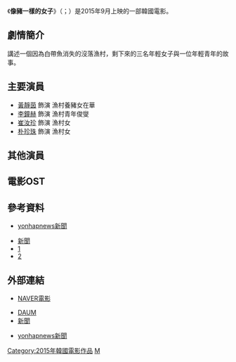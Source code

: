 {{advert|time=2016-07-29T14:12:01+00:00}}
{{fansite|time=2016-07-29T14:12:01+00:00}}
{{Infobox Film
|片名        = 像豬一樣的女子
|電影原名    = {{lang|ko|돼지 같은 여자}}
|圖像        = Movie image像豬一樣的女子.jpg
|圖像說明    = 電影海報
|導演        = [[張文一|張文一]]
|監製        = 
|製片        = 
|編劇        = 
|主演        = {{ubl|[[黃靜茵|黃靜茵]]|[[李鐘赫|李鐘赫]]|[[崔汝珍|崔汝珍]]}}
|分級        = 
|副標題      = 
|主題曲      = 
|片頭曲      = 
|片尾曲      = 
|配樂        =
|攝影        = 
|剪輯        = 
|製片商      = 
|發行商      = 
|上映日期    = {{flagicon|KOR}} 2015年9月10日<br />
|片長        = 102分鐘
|產地        = {{KOR}}
|語言        = [[韓語|韓語]]
|官方網站    = 
|預算        = 
|票房        = 
|中國大陸片名= 
|香港片名    = 
|新馬片名    = 
|台灣片名    = 
|sarft_id    = <!-- 公映許可號碼 -->
|amg_id      = <!-- AMG（All Media Guide）ID -->
|imdb_id     = <!-- IMDB（互聯網電影數據庫）ID -->
}}
《'''像豬一樣的女子'''》（{{lang-ko|돼지 같은 여자}}；{{lang-en|My Sister, The Pig Lady}}）是2015年9月上映的一部韓國電影。

==劇情簡介==

講述一個因為白帶魚消失的沒落漁村，剩下來的三名年輕女子與一位年輕青年的故事。

== 主要演員 ==
*[[黃靜茵|黃靜茵]] 飾演 漁村養豬女在華
*[[李鐘赫|李鐘赫]] 飾演 漁村青年俊燮
*[[崔汝珍|崔汝珍]] 飾演 漁村女
*[[朴珍珠|朴珍珠]] 飾演 漁村女
== 其他演員 ==


==電影OST==
{{Tracklist 
| collapsed = 
| headline = 
| font_size = 
| total_length = 

| extra_column = 演唱者

| title1 = 夢幻般的村莊
| note1 = 
| longnote1 =
| music1 = 
| lyrics1 = 
| arranger1 = 
| producer1 = 
| extra1 = 
| length1 = 

| title2 = 豬運行
| note2 = 
| longnote2 =
| music2 = 
| lyrics2 = 
| arranger2 = 
| producer2 = 
| extra2 =
| length2 = 

| title3 =夢幻般的村莊（潮）
| note3 = 
| longnote3 =
| music3 = 
| lyrics3 = 
| arranger3 = 
| producer3 = 
| extra3 =
| length3 = 

| title4 =跳舞豬
| note4 = 
| longnote4 =
| music4 = 
| lyrics4 = 
| arranger4 = 
| producer4 = 
| extra4 =
| length4 = 

| title5 = 月光之歌
| note5 = 
| longnote5 =
| music5 = 
| lyrics5 = 
| arranger5 = 
| producer5 = 
| extra5 =
| length5 = 

| title6 =豬商城
| note6 = 
| longnote6 =
| music6 = 
| lyrics6 = 
| arranger6 = 
| producer6 = 
| extra6 =
| length6 = 

| title7 =跳舞的人
| note7 = 
| longnote7 =
| music7 = 
| lyrics7 = 
| arranger7 = 
| producer7 = 
| extra7 =
| length7 = 

| title8 = 月亮之歌（鋼琴）
| note8 = 
| longnote8 =
| music8 = 
| lyrics8 = 
| arranger8 = 
| producer8 = 
| extra8 =
| length8 = 

| title9 = 巴達維會談
| note9 = 
| longnote9 =
| music9 = 
| lyrics9 = 
| arranger9 = 
| producer9 = 
| extra9 =
| length9 = 

| title10 = 夢一頭豬
| note10 = 
| longnote10 =
| music10 = 
| lyrics10 = 
| arranger10 = 
| producer10 = 
| extra10 =
| length10 = 

| title11 = 通過一切
| note11 = 
| longnote11 =
| music11 = 
| lyrics11 = 
| arranger11 = 
| producer11 = 
| extra11 =
| length11 = 

| title12 = 帶魚的夢想
| note12 = 
| longnote12 =
| music12 = 
| lyrics12 = 
| arranger12 = 
| producer12 = 
| extra12 =
| length12 = 

| title13 = 打豬跑了
| note13 =
| longnote13 =
| music13 =
| lyrics13 =
| arranger13 =
| producer13 =
| extra13 =
| length13 =

| title14 = 覆盆子
| note14 =
| longnote14 =
| music14 =
| lyrics14 =
| arranger14 =
| producer14 =
| extra14 =
| length14 =

| title15 =	豬抱我
| note15 =
| longnote15 =
| music15 =
| lyrics15 =
| arranger15 =
| producer15 =
| extra15 =
| length15 =

| title16 =	雨吻
| note16 =
| longnote16 =
| music16 =
| lyrics16 =
| arranger16 =
| producer16 =
| extra16 =
| length16 =

| title17 =	帶魚又回來了
| note17 =
| longnote17 =
| music17 =
| lyrics17 =
| arranger17 =
| producer17 =
| extra17 =
| length17 =

| title18 =	老闆，卡爾，等待
| note18 =
| longnote18 =
| music18 =
| lyrics18 =
| arranger18 =
| producer18 =
| extra18 =
| length18 =

| title19 =	商品歌
| note19 =
| longnote19 =
| music19 =
| lyrics19 =
| arranger19 =
| producer19 =
| extra19 =
| length19 =

| title20 =	蘆葦
| note20 =
| longnote20 =
| music20 =
| lyrics20 =
| arranger20 =
| producer20 =
| extra20 =
| length20 =

| title21 =	一切通過（公交車站）
| note21 =
| longnote21 =
| music21 =
| lyrics21 =
| arranger21 =
| producer21 =
| extra21 =
| length21 =

}}

== 參考資料 ==
{{reflist}}
*[http://www.yonhapnews.co.kr/bulletin/2015/08/31/0200000000AKR20150831197700005.HTML yonhapnews新聞] {{Wayback|url=http://www.yonhapnews.co.kr/bulletin/2015/08/31/0200000000AKR20150831197700005.HTML |date=20160923134544 }}{{ko}}

*[http://tenasia.hankyung.com/archives/653911 新聞] {{Wayback|url=http://tenasia.hankyung.com/archives/653911 |date=20160817110043 }}{{ko}}
*[http://www.asiae.co.kr/news/view.htm?idxno=2015090516070758645新聞]{{ko}}
*[http://www.hankookilbo.com/v/ade1d98c5ab2997e867b1151a5c5028d] {{Wayback|url=http://www.hankookilbo.com/v/ade1d98c5ab2997e867b1151a5c5028d |date=20160817155814 }}{{ko}}

== 外部連結 ==
*[http://movie.naver.com/movie/search/result.nhn?query=%EB%8F%BC%EC%A7%80+%EA%B0%99%EC%9D%80+%EC%97%AC%EC%9E%90&section=all&ie=utf8 NAVER電影] {{Wayback|url=http://movie.naver.com/movie/search/result.nhn?query=%EB%8F%BC%EC%A7%80+%EA%B0%99%EC%9D%80+%EC%97%AC%EC%9E%90&section=all&ie=utf8 |date=20200404100445 }}{{ko}}

*[https://web.archive.org/web/20160816160235/http://music.content.daum.net/albums/531408 DAUM]{{ko}}
*[http://stoo.asiae.co.kr/news/view.htm?idxno=2016031509132175127  新聞] {{Wayback|url=http://stoo.asiae.co.kr/news/view.htm?idxno=2016031509132175127 |date=20200404100447 }}{{ko}}

*[http://www.yonhapnews.co.kr/bulletin/2015/08/31/0200000000AKR20150831197700005.HTML yonhapnews新聞] {{Wayback|url=http://www.yonhapnews.co.kr/bulletin/2015/08/31/0200000000AKR20150831197700005.HTML |date=20160923134544 }}{{ko}}

[[Category:2015年韓國電影作品|Category:2015年韓國電影作品]]
[[Category:韓語電影|M]]